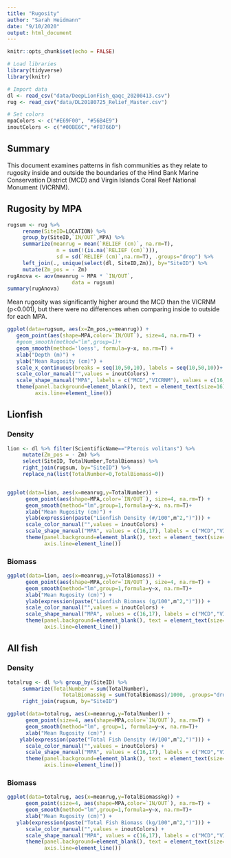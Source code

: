 ```yaml
---
title: "Rugosity"
author: "Sarah Heidmann"
date: "9/10/2020"
output: html_document
---
```


```r
knitr::opts_chunk$set(echo = FALSE)
```
```r
# Load libraries
library(tidyverse)
library(knitr)
```
```r
# Import data
dl <- read_csv("data/DeepLionFish_qaqc_20200413.csv")
rug <- read_csv("data/DL20180725_Relief_Master.csv")

# Set colors
mpaColors <- c("#E69F00", "#56B4E9")
inoutColors <- c("#00BE6C","#F8766D")
```

## Summary

This document examines patterns in fish communities as they relate to rugosity inside and outside the boundaries of the Hind Bank Marine Conservation District (MCD) and Virgin Islands Coral Reef National Monument (VICRNM).

## Rugosity by MPA

```r
rugsum <- rug %>%
     rename(SiteID=LOCATION) %>%
     group_by(SiteID,`IN/OUT`,MPA) %>%
     summarize(meanrug = mean(`RELIEF (cm)`, na.rm=T),
                n = sum(!(is.na(`RELIEF (cm)`))),
                sd = sd(`RELIEF (cm)`,na.rm=T), .groups="drop") %>%
     left_join(., unique(select(dl, SiteID,Zm)), by="SiteID") %>%
     mutate(Zm_pos = - Zm)
rugAnova <- aov(meanrug ~ MPA * `IN/OUT`, 
                     data = rugsum)
summary(rugAnova)
```

Mean rugosity was significantly higher around the MCD than the VICRNM (p<0.001), but there were no differences when comparing inside to outside for each MPA. 

```r
ggplot(data=rugsum, aes(x=Zm_pos,y=meanrug)) +
   geom_point(aes(shape=MPA,color=`IN/OUT`), size=4, na.rm=T) +
   #geom_smooth(method="lm",group=1)+
   geom_smooth(method='loess', formula=y~x, na.rm=T) +
   xlab("Depth (m)") +
   ylab("Mean Rugosity (cm)") +
   scale_x_continuous(breaks = seq(10,50,10), labels = seq(10,50,10))+
   scale_color_manual("",values = inoutColors) +
   scale_shape_manual("MPA", labels = c("MCD","VICRNM"), values = c(16,17)) +
   theme(panel.background=element_blank(), text = element_text(size=16),
         axis.line=element_line())
```

## Lionfish

### Density 

```r
lion <- dl %>% filter(ScientificName=="Pterois volitans") %>%
     mutate(Zm_pos = - Zm) %>%
     select(SiteID, TotalNumber,TotalBiomass) %>%
     right_join(rugsum, by="SiteID") %>%
     replace_na(list(TotalNumber=0,TotalBiomass=0))


ggplot(data=lion, aes(x=meanrug,y=TotalNumber)) +
      geom_point(aes(shape=MPA,color=`IN/OUT`), size=4, na.rm=T) +
      geom_smooth(method="lm",group=1,formula=y~x, na.rm=T)+
      xlab("Mean Rugosity (cm)") +
      ylab(expression(paste("Lionfish Density (#/100",m^2,")"))) +
      scale_color_manual("",values = inoutColors) +
      scale_shape_manual("MPA", values = c(16,17), labels = c("MCD","VICRNM")) +
      theme(panel.background=element_blank(), text = element_text(size=16),
            axis.line=element_line())
```

### Biomass

```r

ggplot(data=lion, aes(x=meanrug,y=TotalBiomass)) +
      geom_point(aes(shape=MPA,color=`IN/OUT`), size=4, na.rm=T) +
      geom_smooth(method="lm",group=1,formula=y~x, na.rm=T)+
      xlab("Mean Rugosity (cm)") +
      ylab(expression(paste("Lionfish Biomass (g/100",m^2,")"))) +
      scale_color_manual("",values = inoutColors) +
      scale_shape_manual("MPA", values = c(16,17), labels = c("MCD","VICRNM")) +
      theme(panel.background=element_blank(), text = element_text(size=16),
            axis.line=element_line())
```

## All fish

### Density

```r
totalrug <- dl %>% group_by(SiteID) %>%
     summarize(TotalNumber = sum(TotalNumber),
                  TotalBiomasskg = sum(TotalBiomass)/1000, .groups="drop") %>%
     right_join(rugsum, by="SiteID")

ggplot(data=totalrug, aes(x=meanrug,y=TotalNumber)) +
      geom_point(size=4, aes(shape=MPA,color=`IN/OUT`), na.rm=T) +
      geom_smooth(method="lm", group=1, formula=y~x, na.rm=T)+
      xlab("Mean Rugosity (cm)") +
    ylab(expression(paste("Total Fish Density (#/100",m^2,")"))) +
      scale_color_manual("",values = inoutColors) +
      scale_shape_manual("MPA", values = c(16,17), labels = c("MCD","VICRNM")) +
      theme(panel.background=element_blank(), text = element_text(size=16),
            axis.line=element_line())

```

### Biomass

```r
ggplot(data=totalrug, aes(x=meanrug,y=TotalBiomasskg)) +
      geom_point(size=4, aes(shape=MPA,color=`IN/OUT`), na.rm=T) +
      geom_smooth(method="lm",group=1,formula=y~x, na.rm=T)+
      xlab("Mean Rugosity (cm)") +
   ylab(expression(paste("Total Fish Biomass (kg/100",m^2,")"))) +
      scale_color_manual("",values = inoutColors) +
      scale_shape_manual("MPA", values = c(16,17), labels = c("MCD","VICRNM")) +
      theme(panel.background=element_blank(), text = element_text(size=16),
            axis.line=element_line())
```

